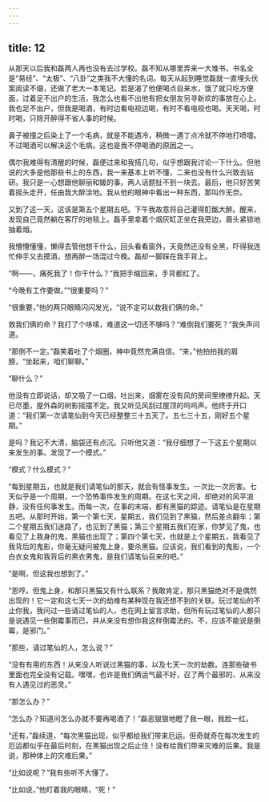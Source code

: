 ```yaml
---
---
---
```

title: 12
---



从那天以后我和磊两人再也没有去过学校。磊不知从哪里弄来一大堆书，书名全是“易经”、“太极”、“八卦”之类我不大懂的名词。每天从起到睡觉磊就一直埋头伏案阅读不缀，还做了老大一本笔记。若是渴了他便喝点自来水，饿了就只吃方便面，过着足不出户的生活，我怎么也看不出他有把女朋友另寻新欢的事放在心上。我也足不出户，但我是喝酒，有时边看电视边喝，有时不看电视也喝。天天喝，时时喝，只除开醉得不省人事的时候。

鼻子被撞之后染上了一个毛病，就是不能遇冷，稍微一遇丁点冷就不停地打喷嚏。不过喝酒可以解决这个毛病。这也是我不停喝酒的原因之一。

偶尔我难得有清醒的时候，磊便过来和我搭几句，似乎想跟我讨论一下什么。但他说的大多是他那些书上的东西，我一来基本上听不懂，二来也没有什么兴致去钻研。我只是一心想跟他聊丽和媛的事。两人话题扯不到一块去。最后，他只好苦笑着摇头走开，任由我大醉涂地。我从他的眼神中看出一种东西，那叫作无奈。

又到了这一天，这该是第五个星期五吧。下午我故意将自己灌得酊酩大醉。醒来，发现自己竟然躺在客厅的地毯上。磊手里拿着个烟灰缸正坐在我旁边，眉头紧锁地抽着烟。

我懵懵懂懂，懒得去管他想干什么，回头看看窗外，天竟然还没有全黑，吓得我连忙伸手又去摸酒，想再醉一场混过今晚。磊却一脚踩在我手背上。

“啊——，痛死我了！你干什么？”我把手缩回来，手背都红了。

“今晚有工作要做。”“很重要吗？”

“很重要，”他的两只眼睛闪闪发光，“说不定可以救我们俩的命。”

救我们俩的命？我打了个哆嗦，难道这一切还不够吗？“难倒我们要死？”我失声问道。

“那倒不一定。”磊笑着吐了个烟圈，神中竟然充满自信。“来，”他拍拍我的肩膀，“坐起来，咱们聊聊。”

“聊什么？”

他没有立即说话，却又吸了一口烟，吐出来，烟雾在没有风的房间里缭缭升起。天已尽墨，屋外森的树影摇摆不定。我又听见风刮过屋顶的呜呜声。他终于开口道：“我们第一次请笔仙到今天已经整整三十五天了。五七三十五，刚好五个星期。”

是吗？我记不大清，脑袋还有点沉。只听他又道：“我仔细想了一下这五个星期以来发生的事。发现了一个模式。”

“模式？什么模式？”

“每到星期五，也就是我们请笔仙的那天，就会有怪事发生。一次比一次厉害。七天似乎是一个周期，一个恐怖事件发生的周期。在这七天之间，却绝对的风平浪静，没有任何事发生。而每一次，在事的末端，都有黑猫的踪迹。请笔仙是在星期五吧。从那时开始，第一个第七天，星期五，我们见到了黑猫，然后差点翻车；第二个星期五我们迷路了，也见到了黑猫；第三个星期五我们在家，你梦见了鬼，也看见了上我身的鬼，黑猫也出现了；第四个第七天，也就是上个星期五，我看见了我背后的鬼影，你毫无疑问被鬼上身，要杀黑猫。应该说，我们看到的鬼影，一个白衣女鬼和我背后的黑衣男鬼，是我们请笔仙召来的吧。”

“是啊，但这我也想到了。”

“恩哼。但鬼上身，和那只黑猫又有什么联系？我敢肯定，那只黑猫绝对不是偶然出现的！它一定和这七天一次的劫难有某种现在我还想不到的关联。玩过笔仙的不止你我，我问过一些请过笔仙的人，也在网上留言求助，但所有玩过笔仙的人都只是说遇见一些倒霉事而已，并从来没有想你我这样倒霉法的。不，应该不能说是倒霉，是邪门。”

“那些，请过笔仙的人，怎么说？”

“没有有用的东西！从来没人听说过黑猫的事，以及七天一次的劫数。连那些破书里面也完全没有记载。嘿嘿，也许是我们俩运气最不好，召了两个最邪的、从来没有人遇见过的恶灵。”

“那怎么办？”

“怎么办？知道问怎么办就不要再喝酒了！”磊恶狠狠地瞪了我一眼，我脸一红。

“还有，”磊续道，“每次黑猫出现，似乎都给我们带来厄运。但奇就奇在每次发生的厄运都似乎在最后时刻，在黑猫出现之后止住！没有给我们带来灾难的后果。我是说，那种体上的灾难后果。”

“比如说呢？”我有些听不大懂了。

“比如说，”他盯着我的眼睛，“死！”